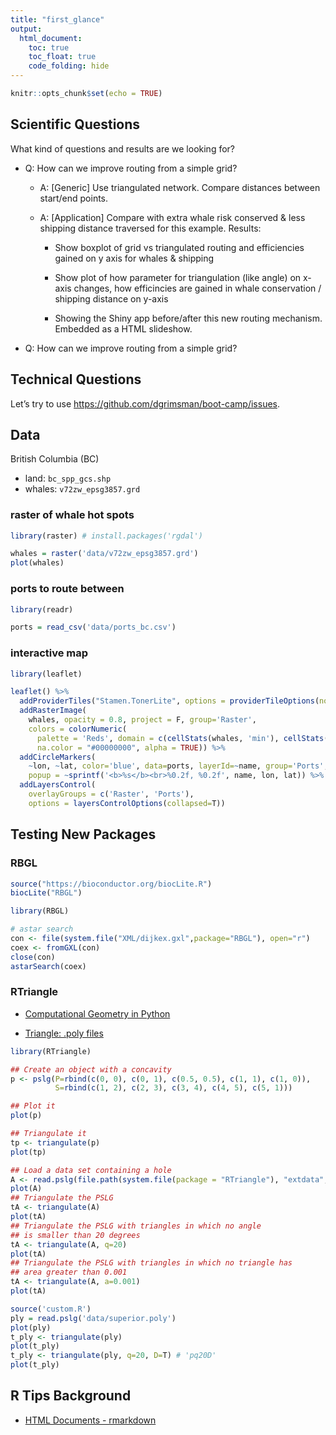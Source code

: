 ```yaml
---
title: "first_glance"
output:
  html_document:
    toc: true
    toc_float: true
    code_folding: hide
---
```


```r
knitr::opts_chunk$set(echo = TRUE)
```

## Scientific Questions

What kind of questions and results are we looking for?

- Q: How can we improve routing from a simple grid?
  
  - A: [Generic] Use triangulated network. Compare distances between start/end points.
  
  - A: [Application] Compare with extra whale risk conserved & less shipping distance traversed for this example. Results:
  
    - Show boxplot of grid vs triangulated routing and efficiencies gained on y axis for whales & shipping
    
    - Show plot of how parameter for triangulation (like angle) on x-axis changes, how efficincies are gained in whale conservation / shipping distance on y-axis 
    
    - Showing the Shiny app before/after this new routing mechanism. Embedded as a HTML slideshow.
  
- Q: How can we improve routing from a simple grid?


## Technical Questions

Let's try to use <https://github.com/dgrimsman/boot-camp/issues>.

## Data

British Columbia (BC)

- land: `bc_spp_gcs.shp`
- whales: `v72zw_epsg3857.grd`

### raster of whale hot spots

```r
library(raster) # install.packages('rgdal')

whales = raster('data/v72zw_epsg3857.grd')
plot(whales)
```

### ports to route between

```r
library(readr)

ports = read_csv('data/ports_bc.csv')
```


### interactive map

```r
library(leaflet)

leaflet() %>%
  addProviderTiles("Stamen.TonerLite", options = providerTileOptions(noWrap = TRUE)) %>% 
  addRasterImage(
    whales, opacity = 0.8, project = F, group='Raster',
    colors = colorNumeric(
      palette = 'Reds', domain = c(cellStats(whales, 'min'), cellStats(whales, 'max')), 
      na.color = "#00000000", alpha = TRUE)) %>%
  addCircleMarkers(
    ~lon, ~lat, color='blue', data=ports, layerId=~name, group='Ports',
    popup = ~sprintf('<b>%s</b><br>%0.2f, %0.2f', name, lon, lat)) %>%
  addLayersControl(
    overlayGroups = c('Raster', 'Ports'),
    options = layersControlOptions(collapsed=T))
```

## Testing New Packages

### RBGL

```r
source("https://bioconductor.org/biocLite.R")
biocLite("RBGL")
```

```r
library(RBGL)

# astar search
con <- file(system.file("XML/dijkex.gxl",package="RBGL"), open="r")
coex <- fromGXL(con)
close(con)
astarSearch(coex)
```

### RTriangle

- [Computational Geometry in Python](http://blancosilva.github.io/post/2014/10/28/Computational-Geometry-in-Python.html#convex-hulls)

- [Triangle: .poly files](http://www.cs.cmu.edu/~quake/triangle.poly.html)

```r
library(RTriangle)

## Create an object with a concavity
p <- pslg(P=rbind(c(0, 0), c(0, 1), c(0.5, 0.5), c(1, 1), c(1, 0)),
          S=rbind(c(1, 2), c(2, 3), c(3, 4), c(4, 5), c(5, 1)))

## Plot it
plot(p)

## Triangulate it
tp <- triangulate(p)
plot(tp)

## Load a data set containing a hole
A <- read.pslg(file.path(system.file(package = "RTriangle"), "extdata", "A.poly"))
plot(A)
## Triangulate the PSLG
tA <- triangulate(A)
plot(tA)
## Triangulate the PSLG with triangles in which no angle
## is smaller than 20 degrees
tA <- triangulate(A, q=20)
plot(tA)
## Triangulate the PSLG with triangles in which no triangle has 
## area greater than 0.001
tA <- triangulate(A, a=0.001)
plot(tA)

source('custom.R')
ply = read.pslg('data/superior.poly')
plot(ply)
t_ply <- triangulate(ply)
plot(t_ply)
t_ply <- triangulate(ply, q=20, D=T) # 'pq20D'
plot(t_ply)
```



## R Tips Background

- [HTML Documents - rmarkdown](http://rmarkdown.rstudio.com/html_document_format.html#code_folding)

